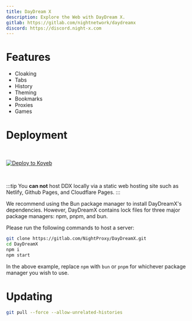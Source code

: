 ```yaml
---
title: DayDream X
description: Explore the Web with DayDream X.
gitlab: https://gitlab.com/nightnetwork/daydreamx
discord: https://discord.night-x.com
---
```


# Features

- Cloaking
- Tabs
- History
- Theming
- Bookmarks
- Proxies
- Games

# Deployment

<br/>

<a target="_blank" href="https://app.koyeb.com/deploy?type=git&repository=gitlab.com/NightProxy/DayDreamX"><img alt="Deploy to Koyeb" src="https://binbashbanana.github.io/deploy-buttons/buttons/remade/koyeb.svg"></img></a>

<br/>

:::tip
You **can not** host DDX locally via a static web hosting site such as Netlify, Github Pages, and Cloudflare Pages.
:::

We recommend using the Bun package manager to install DayDreamX's dependencies. However, DayDreamX contains lock files for three major package managers: npm, pnpm, and bun.

Please run the following commands to host a server:

```sh
git clone https://gitlab.com/NightProxy/DayDreamX.git
cd DayDreamX
npm i
npm start
```

In the above example, replace `npm` with `bun` or `pnpm` for whichever package manager you wish to use.

# Updating

```sh
git pull --force --allow-unrelated-histories
```
